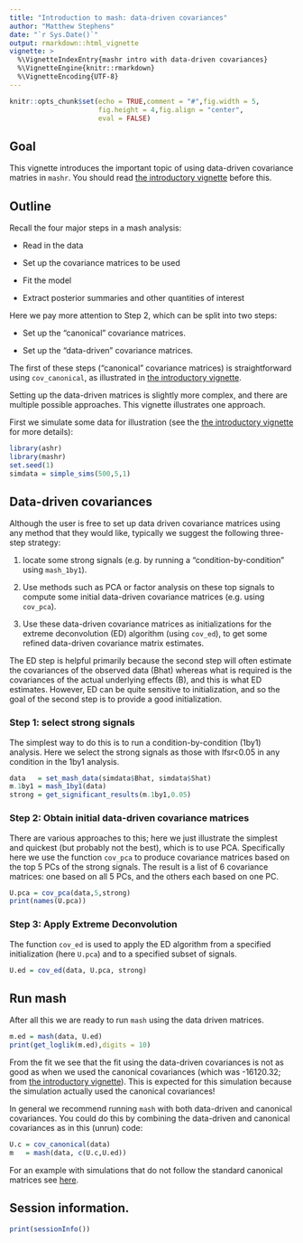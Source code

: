```yaml
---
title: "Introduction to mash: data-driven covariances"
author: "Matthew Stephens"
date: "`r Sys.Date()`"
output: rmarkdown::html_vignette
vignette: >
  %\VignetteIndexEntry{mashr intro with data-driven covariances}
  %\VignetteEngine{knitr::rmarkdown}
  %\VignetteEncoding{UTF-8}
---
```


```r
knitr::opts_chunk$set(echo = TRUE,comment = "#",fig.width = 5,
                      fig.height = 4,fig.align = "center",
                      eval = FALSE)
```

## Goal

This vignette introduces the important topic of using data-driven
covariance matries in `mashr`. You should read [the introductory
vignette](intro_mash.html) before this.

## Outline

Recall the four major steps in a mash analysis:

- Read in the data

- Set up the covariance matrices to be used

- Fit the model

- Extract posterior summaries and other quantities of interest

Here we pay more attention to Step 2, which can be split into
two steps:

- Set up the "canonical" covariance matrices.

- Set up the "data-driven" covariance matrices.

The first of these steps ("canonical" covariance matrices) is
straightforward using `cov_canonical`, as illustrated in
[the introductory vignette](intro_mash.html).

Setting up the data-driven matrices is slightly more complex, and
there are multiple possible approaches. This vignette illustrates one
approach.

First we simulate some data for illustration (see the
[the introductory vignette](intro_mash.html) for more details):

```r
library(ashr)
library(mashr)
set.seed(1)
simdata = simple_sims(500,5,1)
```

## Data-driven covariances

Although the user is free to set up data driven covariance matrices
using any method that they would like, typically we suggest the
following three-step strategy:

1. locate some strong signals (e.g. by running a
"condition-by-condition" using `mash_1by1`).

2. Use methods such as PCA or factor analysis on these top signals to
compute some initial data-driven covariance matrices (e.g. using
`cov_pca`).

3. Use these data-driven covariance matrices as initializations for
the extreme deconvolution (ED) algorithm (using `cov_ed`), to get some
refined data-driven covariance matrix estimates.

The ED step is helpful primarily because the second step will often
estimate the covariances of the observed data (Bhat) whereas what is
required is the covariances of the actual underlying effects (B), and
this is what ED estimates. However, ED can be quite sensitive to
initialization, and so the goal of the second step is to provide a
good initialization.

### Step 1: select strong signals

The simplest way to do this is to run a condition-by-condition (1by1)
analysis. Here we select the strong signals as those with lfsr<0.05 in
any condition in the 1by1 analysis.

```r
data   = set_mash_data(simdata$Bhat, simdata$Shat)
m.1by1 = mash_1by1(data)
strong = get_significant_results(m.1by1,0.05)
```

### Step 2: Obtain initial data-driven covariance matrices

There are various approaches to this; here we just illustrate the
simplest and quickest (but probably not the best), which is to use
PCA. Specifically here we use the function `cov_pca` to produce
covariance matrices based on the top 5 PCs of the strong signals. The
result is a list of 6 covariance matrices: one based on all 5 PCs, and
the others each based on one PC.

```r
U.pca = cov_pca(data,5,strong)
print(names(U.pca))
```

### Step 3: Apply Extreme Deconvolution

The function `cov_ed` is used to apply the ED algorithm from a
specified initialization (here `U.pca`) and to a specified subset of
signals.

```r
U.ed = cov_ed(data, U.pca, strong)
```

## Run mash

After all this we are ready to run `mash` using the data driven
matrices.

```r
m.ed = mash(data, U.ed)
print(get_loglik(m.ed),digits = 10)
```

From the fit we see that the fit using the data-driven covariances is
not as good as when we used the canonical covariances (which was
-16120.32; from [the introductory vignette](intro_mash.html)). This is
expected for this simulation because the simulation actually used the
canonical covariances!

In general we recommend running `mash` with both data-driven and
canonical covariances. You could do this by combining the data-driven
and canonical covariances as in this (unrun) code:

```r
U.c = cov_canonical(data)  
m   = mash(data, c(U.c,U.ed))
```

For an example with simulations that do not follow the standard
canonical matrices see [here](simulate_noncanon.html).

## Session information.

```r
print(sessionInfo())
```
